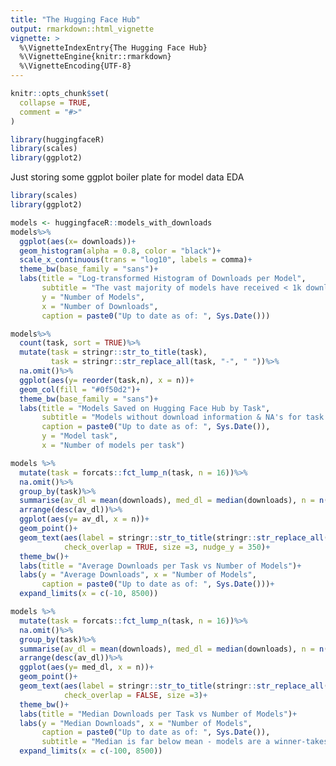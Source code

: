 ```yaml
---
title: "The Hugging Face Hub"
output: rmarkdown::html_vignette
vignette: >
  %\VignetteIndexEntry{The Hugging Face Hub}
  %\VignetteEngine{knitr::rmarkdown}
  %\VignetteEncoding{UTF-8}
---
```


```r
knitr::opts_chunk$set(
  collapse = TRUE,
  comment = "#>"
)
```

```r
library(huggingfaceR)
library(scales)
library(ggplot2)

```


Just storing some ggplot boiler plate for model data EDA
```r
library(scales)
library(ggplot2)

models <- huggingfaceR::models_with_downloads
models%>%
  ggplot(aes(x= downloads))+
  geom_histogram(alpha = 0.8, color = "black")+
  scale_x_continuous(trans = "log10", labels = comma)+
  theme_bw(base_family = "sans")+
  labs(title = "Log-transformed Histogram of Downloads per Model",
       subtitle = "The vast majority of models have received < 1k downloads",
       y = "Number of Models",
       x = "Number of Downloads",
       caption = paste0("Up to date as of: ", Sys.Date()))

models%>%
  count(task, sort = TRUE)%>%
  mutate(task = stringr::str_to_title(task),
         task = stringr::str_replace_all(task, "-", " "))%>%
  na.omit()%>%
  ggplot(aes(y= reorder(task,n), x = n))+
  geom_col(fill = "#0f50d2")+
  theme_bw(base_family = "sans")+
  labs(title = "Models Saved on Hugging Face Hub by Task",
       subtitle = "Models without download information & NA's for task omitted",
       caption = paste0("Up to date as of: ", Sys.Date()),
       y = "Model task",
       x = "Number of models per task")

models %>%
  mutate(task = forcats::fct_lump_n(task, n = 16))%>%
  na.omit()%>%
  group_by(task)%>%
  summarise(av_dl = mean(downloads), med_dl = median(downloads), n = n())%>%
  arrange(desc(av_dl))%>%
  ggplot(aes(y= av_dl, x = n))+
  geom_point()+
  geom_text(aes(label = stringr::str_to_title(stringr::str_replace_all(task, "-", " "))),
            check_overlap = TRUE, size =3, nudge_y = 350)+
  theme_bw()+
  labs(title = "Average Downloads per Task vs Number of Models")+
  labs(y = "Average Downloads", x = "Number of Models",
       caption = paste0("Up to date as of: ", Sys.Date()))+
  expand_limits(x = c(-10, 8500))

models %>%
  mutate(task = forcats::fct_lump_n(task, n = 16))%>%
  na.omit()%>%
  group_by(task)%>%
  summarise(av_dl = mean(downloads), med_dl = median(downloads), n = n())%>%
  arrange(desc(av_dl))%>%
  ggplot(aes(y= med_dl, x = n))+
  geom_point()+
  geom_text(aes(label = stringr::str_to_title(stringr::str_replace_all(task, "-", " "))),
            check_overlap = FALSE, size =3)+
  theme_bw()+
  labs(title = "Median Downloads per Task vs Number of Models")+
  labs(y = "Median Downloads", x = "Number of Models",
       caption = paste0("Up to date as of: ", Sys.Date()),
       subtitle = "Median is far below mean - models are a winner-takes-most game")+
  expand_limits(x = c(-100, 8500))
```

